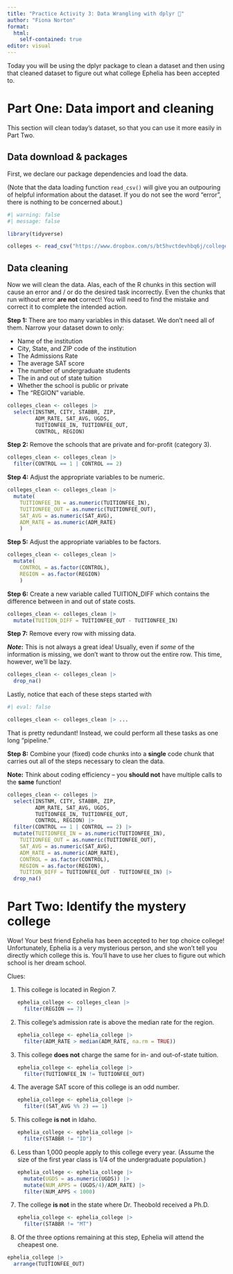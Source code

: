 ```yaml
---
title: "Practice Activity 3: Data Wrangling with dplyr 🏫"
author: "Fiona Norton"
format: 
  html:
    self-contained: true
editor: visual
---
```


Today you will be using the dplyr package to clean a dataset and then using that cleaned dataset to figure out what college Ephelia has been accepted to.

# Part One: Data import and cleaning

This section will clean today's dataset, so that you can use it more easily in Part Two.

## Data download & packages

First, we declare our package dependencies and load the data.

(Note that the data loading function `read_csv()` will give you an outpouring of helpful information about the dataset. If you do not see the word "error", there is nothing to be concerned about.)

```r
#| warning: false
#| message: false

library(tidyverse)

colleges <- read_csv("https://www.dropbox.com/s/bt5hvctdevhbq6j/colleges.csv?dl=1")
```

## Data cleaning

Now we will clean the data. Alas, each of the R chunks in this section will cause an error and / or do the desired task incorrectly. Even the chunks that run without error **are not** correct! You will need to find the mistake and correct it to complete the intended action.

**Step 1:** There are too many variables in this dataset. We don't need all of them. Narrow your dataset down to only:

-   Name of the institution
-   City, State, and ZIP code of the institution
-   The Admissions Rate
-   The average SAT score
-   The number of undergraduate students
-   The in and out of state tuition
-   Whether the school is public or private
-   The "REGION" variable.

```r
colleges_clean <- colleges |> 
  select(INSTNM, CITY, STABBR, ZIP,
         ADM_RATE, SAT_AVG, UGDS,
         TUITIONFEE_IN, TUITIONFEE_OUT,
         CONTROL, REGION) 
```

**Step 2:** Remove the schools that are private and for-profit (category 3).

```r
colleges_clean <- colleges_clean |> 
  filter(CONTROL == 1 | CONTROL == 2) 
```

**Step 4:** Adjust the appropriate variables to be numeric.

```r
colleges_clean <- colleges_clean |> 
  mutate(
    TUITIONFEE_IN = as.numeric(TUITIONFEE_IN),
    TUITIONFEE_OUT = as.numeric(TUITIONFEE_OUT),
    SAT_AVG = as.numeric(SAT_AVG),
    ADM_RATE = as.numeric(ADM_RATE)
    ) 
```

**Step 5:** Adjust the appropriate variables to be factors.

```r
colleges_clean <- colleges_clean |> 
  mutate(
    CONTROL = as.factor(CONTROL),
    REGION = as.factor(REGION)
    )
```

**Step 6:** Create a new variable called TUITION_DIFF which contains the difference between in and out of state costs.

```r
colleges_clean <- colleges_clean |> 
  mutate(TUITION_DIFF = TUITIONFEE_OUT - TUITIONFEE_IN)
```

**Step 7:** Remove every row with missing data.

***Note*****:** This is not always a great idea! Usually, even if *some* of the information is missing, we don't want to throw out the entire row. This time, however, we'll be lazy.

```r
colleges_clean <- colleges_clean |> 
  drop_na()
```

Lastly, notice that each of these steps started with

```r
#| eval: false

colleges_clean <- colleges_clean |> ...
```

That is pretty redundant! Instead, we could perform all these tasks as one long "pipeline."

**Step 8:** Combine your (fixed) code chunks into a **single** code chunk that carries out all of the steps necessary to clean the data.

**Note:** Think about coding efficiency -- you **should not** have multiple calls to the **same** function!

```r
colleges_clean <- colleges |> 
  select(INSTNM, CITY, STABBR, ZIP,
         ADM_RATE, SAT_AVG, UGDS,
         TUITIONFEE_IN, TUITIONFEE_OUT,
         CONTROL, REGION) |> 
  filter(CONTROL == 1 | CONTROL == 2) |> 
  mutate(TUITIONFEE_IN = as.numeric(TUITIONFEE_IN),
    TUITIONFEE_OUT = as.numeric(TUITIONFEE_OUT),
    SAT_AVG = as.numeric(SAT_AVG),
    ADM_RATE = as.numeric(ADM_RATE),
    CONTROL = as.factor(CONTROL),
    REGION = as.factor(REGION),
    TUITION_DIFF = TUITIONFEE_OUT - TUITIONFEE_IN) |> 
  drop_na()

```

# Part Two: Identify the mystery college

Wow! Your best friend Ephelia has been accepted to her top choice college! Unfortunately, Ephelia is a very mysterious person, and she won't tell you directly which college this is. You'll have to use her clues to figure out which school is her dream school.

Clues:

1.  This college is located in Region 7.

    ```r
    ephelia_college <- colleges_clean |>
      filter(REGION == 7)
    ```

2.  This college's admission rate is above the median rate for the region.

    ```r
    ephelia_college <- ephelia_college |> 
      filter(ADM_RATE > median(ADM_RATE, na.rm = TRUE))
    ```

3.  This college **does not** charge the same for in- and out-of-state tuition.

    ```r
    ephelia_college <- ephelia_college |> 
      filter(TUITIONFEE_IN != TUITIONFEE_OUT)
    ```

4.  The average SAT score of this college is an odd number.

    ```r
    ephelia_college <- ephelia_college |> 
      filter((SAT_AVG %% 2) == 1)
    ```

5.  This college **is not** in Idaho.

    ```r
    ephelia_college <- ephelia_college |> 
      filter(STABBR != "ID")
    ```

6.  Less than 1,000 people apply to this college every year. (Assume the size of the first year class is 1/4 of the undergraduate population.)

    ```r
    ephelia_college <- ephelia_college |> 
      mutate(UGDS = as.numeric(UGDS)) |> 
      mutate(NUM_APPS = (UGDS/4)/ADM_RATE) |> 
      filter(NUM_APPS < 1000)
    ```

7.  The college **is not** in the state where Dr. Theobold received a Ph.D.

    ```r
    ephelia_college <- ephelia_college |>
      filter(STABBR != "MT")
    ```

8.  Of the three options remaining at this step, Ephelia will attend the cheapest one.

```r
ephelia_college |> 
  arrange(TUITIONFEE_OUT)
```
